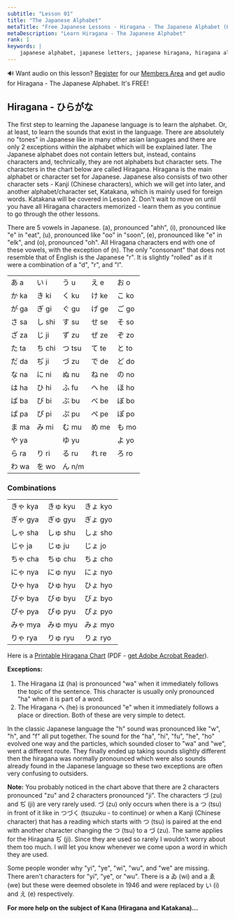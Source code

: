 ```yaml
---
subtitle: "Lesson 01"
title: "The Japanese Alphabet"
metaTitle: "Free Japanese Lessons - Hiragana - The Japanese Alphabet (Hiragana Chart) - Learn to speak the Japanese language online for free!"
metaDescription: "Learn Hiragana - The Japanese Alphabet"
rank: 1
keywords: |
    japanese alphabet, japanese letters, japanese hiragana, hiragana alphabet, japan alphabet, japanese alphabets, japanese alphabet hiragana, learn japanese alphabet, the japanese alphabet, japanese alphabet symbols, hiragana letters, japanese alphabet chart, japanese lesson 1, japanese hiragana chart, hiragana lessons, learning japanese alphabet, japanese abc, alphabet japanese, japanese hiragana alphabet, alphabet in japanese, learn japanese hiragana, learn japanese characters, hiragana alphabet chart, learn japanese letters, hiragana chart, hiragana japanese, japanese alphabet letters, learn the japanese alphabet, japanese letters alphabet, learn hiragana online, hiragana, japanese lesson, hiragana chart pdf, learn japanese lesson 1, hiragana lesson, hiragana online, japanese letters and numbers in english, learning japanese characters, japanese alphabet english, alphabet japanese letters, alphabet letters of japanese, how to learn japanese alphabet easy, free japanese lessons, alphabet hiragana, learn japanese free, japan alphabet letters, learning japanese writing, how to learn japanese characters, learn japanese alphabets, japanese alphabet with english letters, japanese alphabets with english, printable japanese alphabet, japanese alphabet pdf, learn japanese writing, japanese letters pdf, how to learn japanese letters, learning japanese hiragana, learning japanese letters, the alphabet in japanese, japanese alphabets pdf, hiragana symbols, learn hiragana, japanese letters hiragana, learning japanese, japanese alphabet chart with english, japanese, learn japanese for free, learn hiragana free, alphabet of japanese, how to learn japanese alphabet, japanese characters, learn japanese hiragana chart, japanese alphabet to english alphabet, alphabet letters in japanese, learn japanese, japanese alphabet in english, hiragana chart printable, japan letters, writing japanese letters, english alphabet in japanese, hiragana pronunciation chart, japanese alphabet and numbers, free japanese, japanese characters hiragana, steps to learn japanese, japanese language letters, japanese alphabet a-z chart, japanese symbols, japan hiragana, kanji japanese alphabet, japanese lessons
---
```


<div className="alertbox">

🔊 Want audio on this lesson? [Register](/register/) for our [Members Area](/members/) and get audio for Hiragana - The Japanese Alphabet. It's FREE!

</div>

## Hiragana - ひらがな

The first step to learning the Japanese language is to learn the alphabet. Or, at least, to learn the sounds that exist in the language. There are absolutely no "tones" in Japanese like in many other asian languages and there are only 2 exceptions within the alphabet which will be explained later. The Japanese alphabet does not contain letters but, instead, contains characters and, technically, they are not alphabets but character sets. The characters in the chart below are called Hiragana. Hiragana is the main alphabet or character set for Japanese. Japanese also consists of two other character sets - Kanji (Chinese characters), which we will get into later, and another alphabet/character set, Katakana, which is mainly used for foreign words. Katakana will be covered in Lesson 2. Don't wait to move on until you have all Hiragana characters memorized - learn them as you continue to go through the other lessons.

There are 5 vowels in Japanese. (a), pronounced "ahh", (i), pronounced like "e" in "eat", (u), pronounced like "oo" in "soon", (e), pronounced like "e" in "elk", and (o), pronounced "oh". All Hiragana characters end with one of these vowels, with the exception of (n). The only "consonant" that does not resemble that of English is the Japanese "r". It is slightly "rolled" as if it were a combination of a "d", "r", and "l".

<table>
<tbody>
<tr>
<td>あ a</td>
<td>い i</td>
<td>う u</td>
<td>え e</td>
<td>お o</td>
</tr>
<tr>
<td>か ka</td>
<td>き ki</td>
<td>く ku</td>
<td>け ke</td>
<td>こ ko</td>
</tr>
<tr>
<td>が ga</td>
<td>ぎ gi</td>
<td>ぐ gu</td>
<td>げ ge</td>
<td>ご go</td>
</tr>
<tr>
<td>さ sa</td>
<td>し shi</td>
<td>す su</td>
<td>せ se</td>
<td>そ so</td>
</tr>
<tr>
<td>ざ za</td>
<td>じ ji</td>
<td>ず zu</td>
<td>ぜ ze</td>
<td>ぞ zo</td>
</tr>
<tr>
<td>た ta</td>
<td>ち chi</td>
<td>つ tsu</td>
<td>て te</td>
<td>と to</td>
</tr>
<tr>
<td>だ da</td>
<td>ぢ ji</td>
<td>づ zu</td>
<td>で de</td>
<td>ど do</td>
</tr>
<tr>
<td>な na</td>
<td>に ni</td>
<td>ぬ nu</td>
<td>ね ne</td>
<td>の no</td>
</tr>
<tr>
<td>は ha</td>
<td>ひ hi</td>
<td>ふ fu</td>
<td>へ he</td>
<td>ほ ho</td>
</tr>
<tr>
<td>ば ba</td>
<td>び bi</td>
<td>ぶ bu</td>
<td>べ be</td>
<td>ぼ bo</td>
</tr>
<tr>
<td>ぱ pa</td>
<td>ぴ pi</td>
<td>ぷ pu</td>
<td>ぺ pe</td>
<td>ぽ po</td>
</tr>
<tr>
<td>ま ma</td>
<td>み mi</td>
<td>む mu</td>
<td>め me</td>
<td>も mo</td>
</tr>
<tr>
<td>や ya</td>
<td></td>
<td>ゆ yu</td>
<td></td>
<td>よ yo</td>
</tr>
<tr>
<td>ら ra</td>
<td>り ri</td>
<td>る ru</td>
<td>れ re</td>
<td>ろ ro</td>
</tr>
<tr>
<td>わ wa</td>
<td>を wo</td>
<td>ん n/m</td>
<td></td>
<td></td>
</tr>
</tbody>
</table>

### Combinations

<table>
<tbody>
<tr>
<td>きゃ kya</td>
<td>きゅ kyu</td>
<td>きょ kyo</td>
</tr>
<tr>
<td>ぎゃ gya</td>
<td>ぎゅ gyu</td>
<td>ぎょ gyo</td>
</tr>
<tr>
<td>しゃ sha</td>
<td>しゅ shu</td>
<td>しょ sho</td>
</tr>
<tr>
<td>じゃ ja</td>
<td>じゅ ju</td>
<td>じょ jo</td>
</tr>
<tr>
<td>ちゃ cha</td>
<td>ちゅ chu</td>
<td>ちょ cho</td>
</tr>
<tr>
<td>にゃ nya</td>
<td>にゅ nyu</td>
<td>にょ nyo</td>
</tr>
<tr>
<td>ひゃ hya</td>
<td>ひゅ hyu</td>
<td>ひょ hyo</td>
</tr>
<tr>
<td>びゃ bya</td>
<td>びゅ byu</td>
<td>びょ byo</td>
</tr>
<tr>
<td>ぴゃ pya</td>
<td>ぴゅ pyu</td>
<td>ぴょ pyo</td>
</tr>
<tr>
<td>みゃ mya</td>
<td>みゅ myu</td>
<td>みょ myo</td>
</tr>
<tr>
<td>りゃ rya</td>
<td>りゅ ryu</td>
<td>りょ ryo</td>
</tr>
</tbody>
</table>


Here is a [Printable Hiragana Chart](/printable-hiragana-chart.pdf) (PDF - [get Adobe Acrobat Reader](https://get.adobe.com/reader/)).

**Exceptions:**

1. The Hiragana は (ha) is pronounced "wa" when it immediately follows the topic of the sentence. This character is usually only pronounced "ha" when it is part of a word.
2. The Hiragana へ (he) is pronounced "e" when it immediately follows a place or direction. Both of these are very simple to detect.

<div className="alertbox">

In the classic Japanese language the "h" sound was pronounced like "w", "h", and "f" all put together. The sound for the "ha", "hi", "fu", "he", "ho" evolved one way and the particles, which sounded closer to "wa" and "we", went a different route. They finally ended up taking sounds slightly different then the hiragana was normally pronounced which were also sounds already found in the Japanese language so these two exceptions are often very confusing to outsiders.

</div>

**Note:** You probably noticed in the chart above that there are 2 characters pronounced "zu" and 2 characters pronounced "ji". The characters づ (zu) and ぢ (ji) are very rarely used. づ (zu) only occurs when there is a つ (tsu) in front of it like in つづく (tsuzuku - to continue) or when a Kanji (Chinese character) that has a reading which starts with つ (tsu) is paired at the end with another character changing the つ (tsu) to a づ (zu). The same applies for the Hiragana ぢ (ji). Since they are used so rarely I wouldn't worry about them too much. I will let you know whenever we come upon a word in which they are used.

Some people wonder why "yi", "ye", "wi", "wu", and "we" are missing. There aren't characters for "yi", "ye", or "wu". There is a ゐ (wi) and a ゑ (we) but these were deemed obsolete in 1946 and were replaced by い (i) and え (e) respectively.

**For more help on the subject of Kana (Hiragana and Katakana)...**